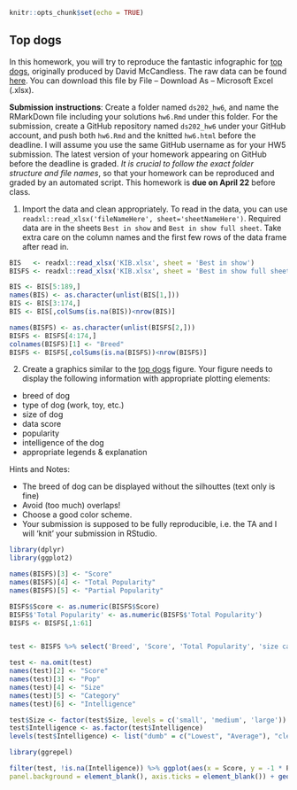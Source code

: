 ```r
knitr::opts_chunk$set(echo = TRUE)
```

## Top dogs

In this homework, you will try to reproduce the fantastic infographic for [top dogs](https://informationisbeautiful.net/visualizations/best-in-show-whats-the-top-data-dog/), originally produced by David McCandless. The raw data can be found [here](https://docs.google.com/spreadsheets/d/1l_HfF5EaN-QgnLc2UYdCc7L2CVrk0p3VdGB1godOyhk/edit#gid=10). You can download this file by File -- Download As -- Microsoft Excel (.xlsx).

**Submission instructions**: Create a folder named `ds202_hw6`, and name the RMarkDown file including your solutions `hw6.Rmd` under this folder. For the submission, create a GitHub repository named `ds202_hw6` under your GitHub account, and push both `hw6.Rmd` and the knitted `hw6.html` before the deadline. I will assume you use the same GitHub username as for your HW5 submission. The latest version of your homework appearing on GitHub before the deadline is graded. *It is crucial to follow the exact folder structure and file names*, so that your homework can be reproduced and graded by an automated script. This homework is **due on April 22** before class.

1. Import the data and clean appropriately. To read in the data, you can use `readxl::read_xlsx('fileNameHere', sheet='sheetNameHere')`. Required data are in the sheets `Best in show` and `Best in show full sheet`. Take extra care on the column names and the first few rows of the data frame after read in.

```r
BIS   <- readxl::read_xlsx('KIB.xlsx', sheet = 'Best in show')
BISFS <- readxl::read_xlsx('KIB.xlsx', sheet = 'Best in show full sheet')

BIS <- BIS[5:189,]
names(BIS) <- as.character(unlist(BIS[1,]))
BIS <- BIS[3:174,]
BIS <- BIS[,colSums(is.na(BIS))<nrow(BIS)]

names(BISFS) <- as.character(unlist(BISFS[2,]))
BISFS <- BISFS[4:174,]
colnames(BISFS)[1] <- "Breed"
BISFS <- BISFS[,colSums(is.na(BISFS))<nrow(BISFS)]

```


2. Create a graphics similar to the  [top dogs](https://informationisbeautiful.net/visualizations/best-in-show-whats-the-top-data-dog/) figure. Your figure needs to display the following information with appropriate plotting elements:

- breed of dog
- type of dog (work, toy, etc.)
- size of dog
- data score 
- popularity
- intelligence of the dog
- appropriate legends & explanation

Hints and Notes:

- The breed of dog can be displayed without the silhouttes (text only is fine)
- Avoid (too much) overlaps!
- Choose a good color scheme.
- Your submission is supposed to be fully reproducible, i.e. the TA and I will 'knit' your submission in RStudio. 

```r
library(dplyr)
library(ggplot2)

names(BISFS)[3] <- "Score"
names(BISFS)[4] <- "Total Popularity"
names(BISFS)[5] <- "Partial Popularity"

BISFS$Score <- as.numeric(BISFS$Score)
BISFS$'Total Popularity' <- as.numeric(BISFS$'Total Popularity')
BISFS <- BISFS[,1:61]


test <- BISFS %>% select('Breed', 'Score', 'Total Popularity', 'size category', category, 'intelligence category')

test <- na.omit(test)
names(test)[2] <- "Score"
names(test)[3] <- "Pop"
names(test)[4] <- "Size"
names(test)[5] <- "Category"
names(test)[6] <- "Intelligence"

test$Size <- factor(test$Size, levels = c('small', 'medium', 'large'))
test$Intelligence <- as.factor(test$Intelligence)
levels(test$Intelligence) <- list("dumb" = c("Lowest", "Average"), "clever" = c("Fair", "Above Average", "Brightest", "Excellent"))

library(ggrepel)

filter(test, !is.na(Intelligence)) %>% ggplot(aes(x = Score, y = -1 * Pop, color = Category, label = Breed)) + geom_count(aes(size = Size, shape = Intelligence)) + scale_shape_manual(values=c(1, 19)) + geom_text(check_overlap = TRUE, nudge_y = -1, size = 3) + labs(title = "Best in Show: The Ultimate Data Dog", x = "our data score", y = "popularity") + theme(axis.text = element_blank(), panel.grid.major = element_blank(), panel.grid.minor = element_blank(),
panel.background = element_blank(), axis.ticks = element_blank()) + geom_hline(yintercept = -77) + geom_vline(xintercept = 2.35) + annotate(geom = "text", x = 3.64, y = -1, label = "Hot Dogs!", hjust = 1) + annotate(geom = "text", x = 3.64, y = -160, label = "Overlooked Treasures", hjust = 1) + annotate(geom = "text", x = .99, y = -160, label = "The Rightly Ignored", hjust = 0) + annotate(geom = "text", x = .99, y = -1, label = "Inexplicably Overated", hjust = 0)
```
